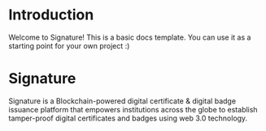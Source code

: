 # Introduction
 
Welcome to Signature! This is a basic docs template. You can use it as a starting point for your own project :)


# Signature

Signature is a Blockchain-powered digital certificate & digital badge issuance platform that empowers institutions across the globe to establish tamper-proof digital certificates and badges using web 3.0 technology.